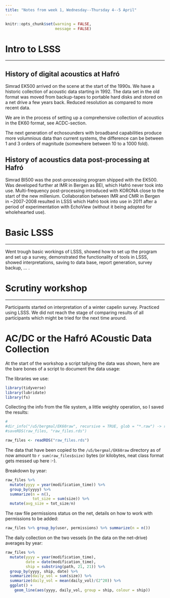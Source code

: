 ```yaml
---
title: "Notes from week 1, Wednesday--Thursday 4--5 April"
---
```


```r
knitr::opts_chunk$set(warning = FALSE,
                      message = FALSE)
```

# Intro to LSSS
___

## History of digital acoustics at Hafró

Simrad EK500 arrived on the scene at the start of the 1990s. We have a
historic collection of acoustic data starting in 1992. The data set in
the old format was moved from backup-tapes to portable hard disks and
stored on a net drive a few years back. Reduced resolution as compared
to more recent data.

We are in the process of setting up a comprehensive collection of
acoustics in the EK60 format, see ACDC-section.

The next generation of echosounders with broadband capabilities
produce more volumnious data than current systems, the difference can
be between 1 and 3 orders of magnitude (somewhere between 10 to a 1000
fold).

## History of acoustics data post-processing at Hafró

Simrad BI500 was the post-processing program shipped with the
EK500. Was developed further at IMR in Bergen as BEI, which Hafró
never took into use. Multi-frequency post-processing introduced with
KORONA close to the start of the new millenium. Collaboration between
IMR and CMR in Bergen in ~2007-2008 resulted in LSSS which Hafró took
into use in 2011 after a period of experimentation with EchoView
(without it being adopted for wholehearted use).

# Basic LSSS
___

Went trough basic workings of LSSS, showed how to set up the program
and set up a survey, demonstrated the functionality of tools in LSSS,
showed interpretations, saving to data base, report generation,
survey backup, ... .

# Scrutiny workshop
___

Participants started on interpretation of a winter capelin
survey. Practiced using LSSS. We did not reach the stage of comparing
results of all participants which might be tried for the next time
around.

# AC/DC or the Hafró ACoustic Data Collection

At the start of the workshop a script tallying the data was shown, here are the bare bones of a script to document the data usage:

The libraries we use:

```r
library(tidyverse)
library(lubridate)
library(fs)
```

Collecting the info from the file system, a little weighty operation, so I saved the results:

```r
#
#dir_info("/u5/bergmal/EK60raw", recursive = TRUE, glob = "*.raw") -> raw_files
#saveRDS(raw_files, "raw_files.rds")

raw_files <- readRDS("raw_files.rds")
```

The data that have been copied to the `/u5/bergmal/EK60raw` directory as of now amount to `r sum(raw_files$size)` bytes (or kilobytes, neat class format gets messed up here :-).

Breakdown by year:

```r
raw_files %>%
  mutate(yyyy = year(modification_time)) %>%
  group_by(yyyy) %>%
  summarize(n = n(),
            tot_size = sum(size)) %>%
  mutate(avg_size = tot_size/n)
```


The raw file permissions status on the net, details on how to work with permissions to be added:

```r
raw_files %>% group_by(user, permissions) %>% summarize(n = n())
```

The daily collection on the two vessels (in the data on the net-drive) averages by year:

```r
raw_files %>%
  mutate(yyyy = year(modification_time),
         date = date(modification_time),
         ship = substring(path, 21, 21)) %>%
  group_by(yyyy, ship, date) %>%
  summarize(daily_vol = sum(size)) %>%
  summarize(daily_vol = mean(daily_vol)/(2^20)) %>%
  ggplot() +
    geom_line(aes(yyyy, daily_vol, group = ship, colour = ship))
 ```
